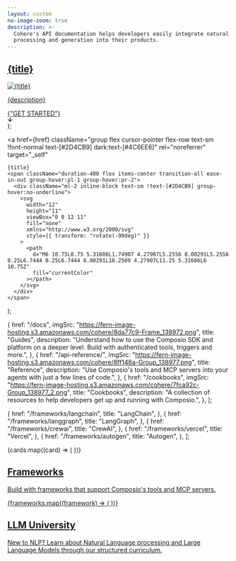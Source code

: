 ```yaml
---
layout: custom
no-image-zoom: true
description: >-
  Cohere's API documentation helps developers easily integrate natural language
  processing and generation into their products.
---
```


<style>
  {`

  /*Custom Styles*/
  .rm-Header {
    position: sticky;
    top: 0;
    --Header-background: none;
  }

  #enterprise .container {
    margin-bottom: 0;
  }
  .rm-Flyout {
    background: #fbfbfb;
  }

`}
</style>

  <div className="rounded-lg bg-[#F5F4F2] dark:bg-[#0F0F0F] px-6 py-5 hover:bg-[#E9E6DE] dark:hover:bg-[#292929] md:p-8">
    <a
      href={href}
      target="_self"
      className="flex h-full flex-col justify-between"
      style={{ textDecoration: 'none' }}
    >
      <div className="mb-5 flex flex-col justify-between gap-5">
        <h2 className="lg:min-h-20 [@media(min-width:1181px)]:min-h-0">
          {title}
        </h2>
        <img src={imgSrc} alt={title} />
        <p className="p-lg">{description}</p>
      </div>
      <div className="mt-2 text-sm text-[#2D4CB9] dark:text-[#4C6EE6] md:mt-0 md:self-end">
        {"GET STARTED"}
        <div className="ml-2 inline-block group-hover:no-underline">
          <svg
            width="12"
            height="11"
            viewBox="0 0 12 11"
            fill="none"
            xmlns="http://www.w3.org/2000/svg"
            style={{ transform: "rotate(-90deg)" }}
          >
            <path
              d="M6 10.75L0.75 5.31686L1.74907 4.27907L5.2556 8.00291L5.2556 0.25L6.7444 0.25L6.7444 8.00291L10.2509 4.27907L11.25 5.31686L6 10.75Z"
              fill="currentColor"
            ></path>
          </svg>
        </div>
      </div>
    </a>
  </div>
);

  <a
    href={href}
    className="group flex cursor-pointer flex-row text-sm !font-normal text-[#2D4CB9] dark:text-[#4C6EE6]"
    rel="noreferrer"
    target="_self"
  >
    {title}
    <span className="duration-400 flex items-center transition-all ease-in-out group-hover:pl-1 group-hover:pr-2">
      <div className="ml-2 inline-block text-sm !text-[#2D4CB9] group-hover:no-underline">
        <svg
          width="12"
          height="11"
          viewBox="0 0 12 11"
          fill="none"
          xmlns="http://www.w3.org/2000/svg"
          style={{ transform: "rotate(-90deg)" }}
        >
          <path
            d="M6 10.75L0.75 5.31686L1.74907 4.27907L5.2556 8.00291L5.2556 0.25L6.7444 0.25L6.7444 8.00291L10.2509 4.27907L11.25 5.31686L6 10.75Z"
            fill="currentColor"
          ></path>
        </svg>
      </div>
    </span>
  </a>
);

  {
    href: "/docs",
    imgSrc: "https://fern-image-hosting.s3.amazonaws.com/cohere/8da77c9-Frame_138972.png",
    title: "Guides",
    description:
      "Understand how to use the Composio SDK and platform on a deeper level. Build with authenticated tools, triggers and more.",
  },
  {
    href: "/api-reference/",
    imgSrc: "https://fern-image-hosting.s3.amazonaws.com/cohere/8ff146a-Group_138977.png",
    title: "Reference",
    description:
      "Use Composio's tools and MCP servers into your agents with just a few lines of code.",
  },
  {
    href: "/cookbooks",
    imgSrc: "https://fern-image-hosting.s3.amazonaws.com/cohere/7fca92c-Group_138977_2.png",
    title: "Cookbooks",
    description:
      "A collection of resources to help developers get up and running with Composio.",
  },
];

  {
    href: "/frameworks/langchain",
    title: "LangChain",
  },
  {
    href: "/frameworks/langgraph",
    title: "LangGraph",
  },
  {
    href: "/frameworks/crewai",
    title: "CrewAI",
  },
  {
    href: "/frameworks/vercel",
    title: "Vercel",
  },
  {
    href: "/frameworks/autogen",
    title: "Autogen",
  },
];

<div className="m-auto max-w-[1195px] flex-grow overflow-y-auto px-8 pt-10 md:p-10 md:pb-14">
  <div className="flex flex-col gap-5 md:!grid md:grid-cols-2 md:gap-10 md:pb-7 lg:!grid-cols-3 lg:gap-x-8 lg:gap-y-10 lg:pb-16">
    {cards.map((card) => (
      <LandingPageCard
        key={card.href}
        href={card.href}
        imgSrc={card.imgSrc}
        title={card.title}
        description={card.description}
      />
    ))}
    <a href="/frameworks" className="col-span-2" style={{ textDecoration: 'none' }}>
      <div className="mb-8 flex flex-col gap-9 rounded-lg bg-[#F5F4F2] dark:bg-[#0F0F0F] px-6 py-5 hover:bg-[#E9E6DE] dark:hover:bg-[#292929] md:!flex-row md:items-end md:gap-16 md:p-8 lg:gap-10">
        <div className="md:w-1/2">
          <h2 className="mb-8 mt-4 md:mt-0">Frameworks</h2>
          <p className="p-lg w-full">
            Build with frameworks that support Composio's tools and MCP servers.
          </p>
        </div>
        <div className="grid grid-cols-2 gap-5 md:w-1/2 md:gap-10 lg:w-1/3 lg:gap-8">
          {frameworks.map((framework) => (
            <EndpointLink key={framework.href} {...framework} />
          ))}
        </div>
      </div>
    </a>
  </div>
  <div
    className="block h-full w-full rounded-lg bg-cover bg-no-repeat p-6 md:hidden"
    style={{
      backgroundImage: "url('https://fern-image-hosting.s3.amazonaws.com/cohere/ddd53ed-Mask_group.png')",
    }}
  >
    <a
      href="https://cohere.com/llmu"
      target="_blank"
      className="flex h-full w-full flex-col justify-between !text-white md:!flex-row"
    >
      <div className="flex h-full flex-col justify-between">
        <div className="flex flex-row">
          <img
            src="https://fern-image-hosting.s3.amazonaws.com/cohere/9d0694c-Symbol.svg"
            alt=""
            className="h-7 w-7 lg:h-10 lg:w-10"
          />
          <h2 className="h3 mb-28 ml-5 mt-0">LLM University</h2>
        </div>
        <p className="p-lg !text-white">
          New to NLP? Learn about Natural Language processing and Large Language
          Models through our structured curriculum.
        </p>
      </div>
    </a>
  </div>
</div>
